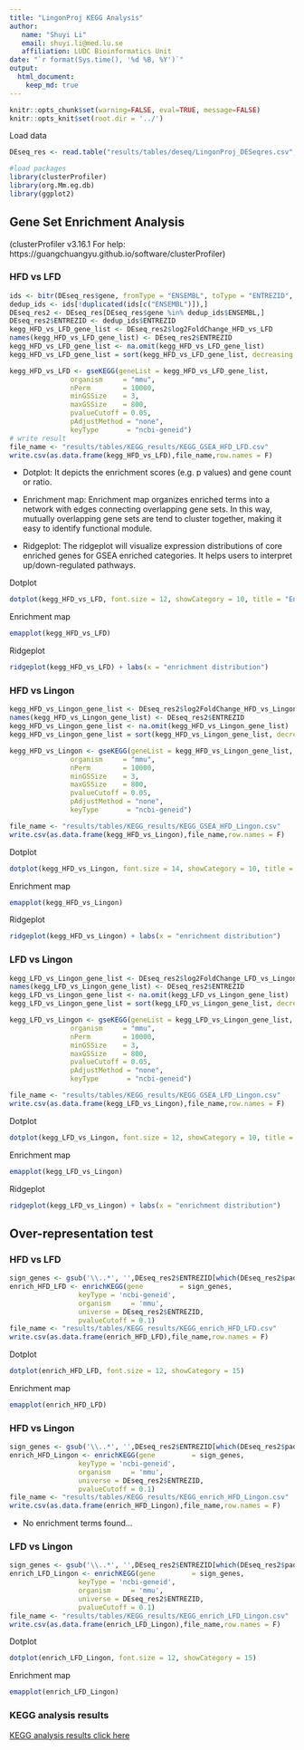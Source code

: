 ```yaml
---
title: "LingonProj KEGG Analysis"
author:
   name: "Shuyi Li"
   email: shuyi.li@med.lu.se
   affiliation: LUDC Bioinformatics Unit
date: "`r format(Sys.time(), '%d %B, %Y')`"
output:
  html_document:
    keep_md: true
---
```


```r
knitr::opts_chunk$set(warning=FALSE, eval=TRUE, message=FALSE)
knitr::opts_knit$set(root.dir = '../')
```

Load data
```r
DEseq_res <- read.table("results/tables/deseq/LingonProj_DESeqres.csv", header = TRUE)

```

```r
#load packages
library(clusterProfiler)
library(org.Mm.eg.db)
library(ggplot2)
```

## Gene Set Enrichment Analysis
(clusterProfiler v3.16.1  For help: https://guangchuangyu.github.io/software/clusterProfiler)

### HFD vs LFD

```r
ids <- bitr(DEseq_res$gene, fromType = "ENSEMBL", toType = "ENTREZID", OrgDb=org.Mm.eg.db)
dedup_ids <- ids[!duplicated(ids[c("ENSEMBL")]),]
DEseq_res2 <- DEseq_res[DEseq_res$gene %in% dedup_ids$ENSEMBL,]
DEseq_res2$ENTREZID <- dedup_ids$ENTREZID
kegg_HFD_vs_LFD_gene_list <- DEseq_res2$log2FoldChange_HFD_vs_LFD
names(kegg_HFD_vs_LFD_gene_list) <- DEseq_res2$ENTREZID
kegg_HFD_vs_LFD_gene_list <- na.omit(kegg_HFD_vs_LFD_gene_list)
kegg_HFD_vs_LFD_gene_list = sort(kegg_HFD_vs_LFD_gene_list, decreasing = TRUE)

kegg_HFD_vs_LFD <- gseKEGG(geneList = kegg_HFD_vs_LFD_gene_list,
               organism     = "mmu",
               nPerm        = 10000,
               minGSSize    = 3,
               maxGSSize    = 800,
               pvalueCutoff = 0.05,
               pAdjustMethod = "none",
               keyType       = "ncbi-geneid")
# write result
file_name <- "results/tables/KEGG_results/KEGG_GSEA_HFD_LFD.csv"
write.csv(as.data.frame(kegg_HFD_vs_LFD),file_name,row.names = F)
```

* Dotplot: 
It depicts the enrichment scores (e.g. p values) and gene count or ratio.

* Enrichment map: 
Enrichment map organizes enriched terms into a network with edges connecting overlapping gene sets. In this way, mutually overlapping gene sets are tend to cluster together, making it easy to identify functional module.

* Ridgeplot: 
The ridgeplot will visualize expression distributions of core enriched genes for GSEA enriched categories. It helps users to interpret up/down-regulated pathways.

Dotplot

```r
dotplot(kegg_HFD_vs_LFD, font.size = 12, showCategory = 10, title = "Enriched Pathways" , split=".sign") + facet_grid(.~.sign)
```

Enrichment map

```r
emapplot(kegg_HFD_vs_LFD)
```

Ridgeplot

```r
ridgeplot(kegg_HFD_vs_LFD) + labs(x = "enrichment distribution")
```

### HFD vs Lingon

```r
kegg_HFD_vs_Lingon_gene_list <- DEseq_res2$log2FoldChange_HFD_vs_Lingon
names(kegg_HFD_vs_Lingon_gene_list) <- DEseq_res2$ENTREZID
kegg_HFD_vs_Lingon_gene_list <- na.omit(kegg_HFD_vs_Lingon_gene_list)
kegg_HFD_vs_Lingon_gene_list = sort(kegg_HFD_vs_Lingon_gene_list, decreasing = TRUE)

kegg_HFD_vs_Lingon <- gseKEGG(geneList = kegg_HFD_vs_Lingon_gene_list,
               organism     = "mmu",
               nPerm        = 10000,
               minGSSize    = 3,
               maxGSSize    = 800,
               pvalueCutoff = 0.05,
               pAdjustMethod = "none",
               keyType       = "ncbi-geneid")

file_name <- "results/tables/KEGG_results/KEGG_GSEA_HFD_Lingon.csv"
write.csv(as.data.frame(kegg_HFD_vs_Lingon),file_name,row.names = F)
```

Dotplot

```r
dotplot(kegg_HFD_vs_Lingon, font.size = 14, showCategory = 10, title = "Enriched Pathways" , split=".sign") + facet_grid(.~.sign)
```

Enrichment map

```r
emapplot(kegg_HFD_vs_Lingon)
```

Ridgeplot

```r
ridgeplot(kegg_HFD_vs_Lingon) + labs(x = "enrichment distribution")
```

### LFD vs Lingon

```r
kegg_LFD_vs_Lingon_gene_list <- DEseq_res2$log2FoldChange_LFD_vs_Lingon
names(kegg_LFD_vs_Lingon_gene_list) <- DEseq_res2$ENTREZID
kegg_LFD_vs_Lingon_gene_list <- na.omit(kegg_LFD_vs_Lingon_gene_list)
kegg_LFD_vs_Lingon_gene_list = sort(kegg_LFD_vs_Lingon_gene_list, decreasing = TRUE)

kegg_LFD_vs_Lingon <- gseKEGG(geneList = kegg_LFD_vs_Lingon_gene_list,
               organism     = "mmu",
               nPerm        = 10000,
               minGSSize    = 3,
               maxGSSize    = 800,
               pvalueCutoff = 0.05,
               pAdjustMethod = "none",
               keyType       = "ncbi-geneid")

file_name <- "results/tables/KEGG_results/KEGG_GSEA_LFD_Lingon.csv"
write.csv(as.data.frame(kegg_LFD_vs_Lingon),file_name,row.names = F)
```

Dotplot

```r
dotplot(kegg_LFD_vs_Lingon, font.size = 12, showCategory = 10, title = "Enriched Pathways" , split=".sign") + facet_grid(.~.sign)
```

Enrichment map

```r
emapplot(kegg_LFD_vs_Lingon)
```

Ridgeplot

```r
ridgeplot(kegg_LFD_vs_Lingon) + labs(x = "enrichment distribution")
```

## Over-representation test

### HFD vs LFD

```r
sign_genes <- gsub('\\..*', '',DEseq_res2$ENTREZID[which(DEseq_res2$padj_HFD_vs_LFD <= 0.1)])
enrich_HFD_LFD <- enrichKEGG(gene         = sign_genes,
                 keyType = 'ncbi-geneid',
                 organism     = 'mmu',
                 universe = DEseq_res2$ENTREZID,
                 pvalueCutoff = 0.1)
file_name <- "results/tables/KEGG_results/KEGG_enrich_HFD_LFD.csv"
write.csv(as.data.frame(enrich_HFD_LFD),file_name,row.names = F)
```

Dotplot

```r
dotplot(enrich_HFD_LFD, font.size = 12, showCategory = 15)
```

Enrichment map

```r
emapplot(enrich_HFD_LFD)
```

### HFD vs Lingon

```r
sign_genes <- gsub('\\..*', '',DEseq_res2$ENTREZID[which(DEseq_res2$padj_HFD_vs_Lingon <= 0.1)])
enrich_HFD_Lingon <- enrichKEGG(gene         = sign_genes,
                 keyType = 'ncbi-geneid',
                 organism     = 'mmu',
                 universe = DEseq_res2$ENTREZID,
                 pvalueCutoff = 0.1)
file_name <- "results/tables/KEGG_results/KEGG_enrich_HFD_Lingon.csv"
write.csv(as.data.frame(enrich_HFD_Lingon),file_name,row.names = F)
```

* No enrichment terms found...

### LFD vs Lingon

```r
sign_genes <- gsub('\\..*', '',DEseq_res2$ENTREZID[which(DEseq_res2$padj_LFD_vs_Lingon <= 0.1)])
enrich_LFD_Lingon <- enrichKEGG(gene         = sign_genes,
                 keyType = 'ncbi-geneid',
                 organism     = 'mmu',
                 universe = DEseq_res2$ENTREZID,
                 pvalueCutoff = 0.1)
file_name <- "results/tables/KEGG_results/KEGG_enrich_LFD_Lingon.csv"
write.csv(as.data.frame(enrich_LFD_Lingon),file_name,row.names = F)
```

Dotplot

```r
dotplot(enrich_LFD_Lingon, font.size = 12, showCategory = 15)
```

Enrichment map

```r
emapplot(enrich_LFD_Lingon)
```

### KEGG analysis results

[KEGG analysis results click here](../results/tables/KEGG_results)
